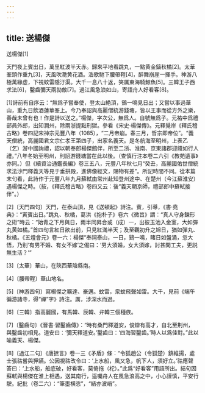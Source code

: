 ```yaml
---
---
---
```

title: 送楊傑
---



送楊傑[1]


天門夜上賓出日，萬里紅波半天赤。歸來平地看跳丸，一點黄金鑄秋橘[2]。太華峯頭作重九[3]，天風吹灧黄花酒。浩歌馳下腰帶鞓[4]，醉舞崩崖一揮手。神游八極萬緣虚，下視蚊雷隱汙渠。大千一息八十返，笑厲東海騎鯨魚[5]。三韓王子西求法[6]，鑿齒彌天兩勍敵[7]。過江風急浪如山，寄語舟人好看客[8]。

[1]詩前有自序云：“無爲子嘗奉使，登太山絶頂，鷄一鳴見日出；又嘗以事過華山，重九日飲酒蓮華峯上。今乃奉詔與高麗僧統游錢塘，皆以王事而從方外之樂，善哉未曾有也！作是詩以送之。”楊傑，字次公，無爲人。自號無爲子。元祐中爲禮部員外郎，出知潤州，除兩浙提點刑獄。參看《宋史·楊傑傳》。元釋覺岸《釋氏稽古略》卷四記宋神宗元豐八年（1085），“二月帝崩。春三月，哲宗即帝位”。“義天僧統，高麗國君文宗仁孝王第四子，出家名義天。是冬航海至明州，上表乙（乞）游中國詢禮，詔以朝奉郎楊傑館伴，所至二浙、淮南、京東諸郡迎餞如行人禮。”八年冬始至明州，則詔游錢塘當在此以後。（查慎行注本卷二六引《教苑遺事》亦同。）但《續資治通鑑長編》卷三五八，元豐八年秋七月“癸丑，高麗國佑世僧統求法沙門釋義天等見于垂拱殿，進佛像經文，賜物有差”。所記時間不同。從本篇末句看，此詩作于元豐八年九月蘇軾由常州赴知登州途中、在楚州（今江蘇淮安）遇楊傑之時。（按，《釋氏稽古略》卷四又云：後“義天朝京師，禮部郎中蘇軾接伴”。）

[2]〔天門四句〕天門，在泰山頂，見《送頓起》詩注。賓，引導，《書·堯典》：“寅賓出日。”跳丸、秋橘，葛洪《抱朴子》卷六《微旨》謂：“真人守身鍊形之術”時云：“始青之下月與日，兩半同昇合或（成）一，出彼玉池入金室，大如彈丸黄如橘。”首四句言紅日欲出前，只見紅滿半天；及至觀初升之旭日，猶如彈丸、秋橘。《五燈會元》卷一六：楊傑“奉祠泰山，一日，鷄一鳴，睹日如盤涌，忽大悟，乃别‘有男不婚、有女不嫁’之偈曰：‘男大須婚，女大須嫁，討甚閑工夫，更説無生活？’”

[3]〔太華〕華山，在陝西華陰縣南。

[4]〔腰帶鞓〕華山地名。

[5]〔神游四句〕寫楊傑之曠達、豪邁。蚊雷，衆蚊飛聲如雷。大千，見前《端午徧游諸寺，得“禪”字》詩注。厲，涉深水而過。

[6]〔三韓〕指高麗國，有馬韓、辰韓、弁韓三個種族。

[7]〔鑿齒句〕《晉書·習鑿齒傳》：“時有桑門釋道安，俊辯有高才，自北至荆州，與鑿齒初相見。道安曰：‘彌天釋道安。’鑿齒曰：‘四海習鑿齒。’時人以爲佳對。”此以喻義天、楊傑。

[8]〔過江二句〕《唐摭言》卷一三《矛盾》條：“令狐趙公（令狐楚）鎮維揚，處士張祜嘗與狎讌。公因視祜改令曰：‘上水船，風又急，帆下人，須好立。’祜應聲答曰：‘上水船，船底破，好看客，莫倚拖（柁）。”此爲“好看客”用語所出。結句因蘇軾與楊傑在淮上相遇，送其南行，遥囑舟人在風急浪高之中，小心謹慎，平安行駛。紀批（卷二六）：“筆墨横恣”，“結亦波峭”。